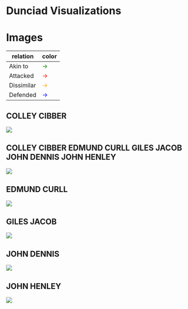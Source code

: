 # Dunciad Visualizations


# Images 

| relation | color |
|----------|-------|
| Akin to  | <span style="color: green;">&rarr;</span> |
| Attacked  | <span style="color: red;">&rarr;</span> |
| Dissimilar  | <span style="color: orange;">&rarr;</span> |
| Defended  | <span style="color: blue;">&rarr;</span> |


## COLLEY CIBBER
![](images/COLLEY_CIBBER.dot_fdp.png)

## COLLEY CIBBER EDMUND CURLL GILES JACOB JOHN DENNIS JOHN HENLEY
![](images/COLLEY_CIBBER_EDMUND_CURLL_GILES_JACOB_JOHN_DENNIS_JOHN_HENLEY.dot_fdp.png)

## EDMUND CURLL
![](images/EDMUND_CURLL.dot_fdp.png)

## GILES JACOB
![](images/GILES_JACOB.dot_fdp.png)

## JOHN DENNIS
![](images/JOHN_DENNIS.dot_fdp.png)

## JOHN HENLEY
![](images/JOHN_HENLEY.dot_fdp.png)
